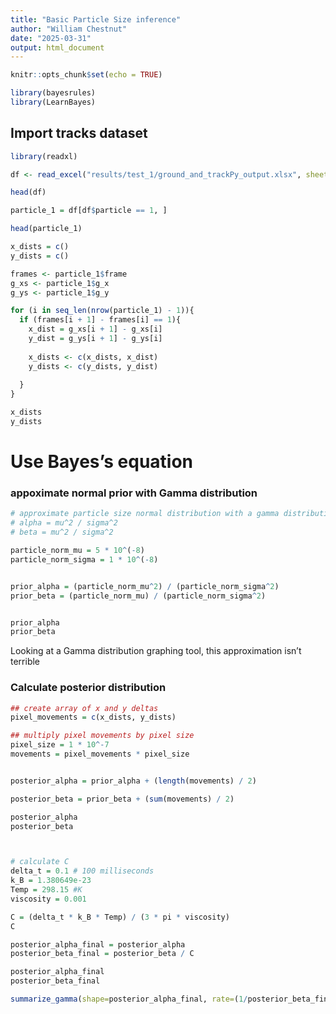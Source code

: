 ```yaml
---
title: "Basic Particle Size inference"
author: "William Chestnut"
date: "2025-03-31"
output: html_document
---
```


```r
knitr::opts_chunk$set(echo = TRUE)
```


```r
library(bayesrules)
library(LearnBayes)
```



## Import tracks dataset

```r
library(readxl)

df <- read_excel("results/test_1/ground_and_trackPy_output.xlsx", sheet=1)

```
```r
head(df)

```




```r

particle_1 = df[df$particle == 1, ]

head(particle_1)

```
```r

x_dists = c()
y_dists = c()

frames <- particle_1$frame
g_xs <- particle_1$g_x
g_ys <- particle_1$g_y

for (i in seq_len(nrow(particle_1) - 1)){
  if (frames[i + 1] - frames[i] == 1){
    x_dist = g_xs[i + 1] - g_xs[i]
    y_dist = g_ys[i + 1] - g_ys[i]
    
    x_dists <- c(x_dists, x_dist)
    y_dists <- c(y_dists, y_dist)
    
  }
}

```


```r
x_dists
y_dists

```




# Use Bayes's equation

### appoximate normal prior with Gamma distribution
```r

# approximate particle size normal distribution with a gamma distribution
# alpha = mu^2 / sigma^2
# beta = mu^2 / sigma^2

particle_norm_mu = 5 * 10^(-8)
particle_norm_sigma = 1 * 10^(-8)


prior_alpha = (particle_norm_mu^2) / (particle_norm_sigma^2)
prior_beta = (particle_norm_mu) / (particle_norm_sigma^2)


prior_alpha
prior_beta
```

Looking at a Gamma distribution graphing tool, this approximation isn't terrible



### Calculate posterior distribution
```r

## create array of x and y deltas
pixel_movements = c(x_dists, y_dists)

## multiply pixel movements by pixel size
pixel_size = 1 * 10^-7
movements = pixel_movements * pixel_size


posterior_alpha = prior_alpha + (length(movements) / 2)

posterior_beta = prior_beta + (sum(movements) / 2)

posterior_alpha
posterior_beta



# calculate C
delta_t = 0.1 # 100 milliseconds
k_B = 1.380649e-23
Temp = 298.15 #K
viscosity = 0.001

C = (delta_t * k_B * Temp) / (3 * pi * viscosity)
C

```


```r
posterior_alpha_final = posterior_alpha
posterior_beta_final = posterior_beta / C

posterior_alpha_final
posterior_beta_final

```
```r
summarize_gamma(shape=posterior_alpha_final, rate=(1/posterior_beta_final))

```

```r


```



